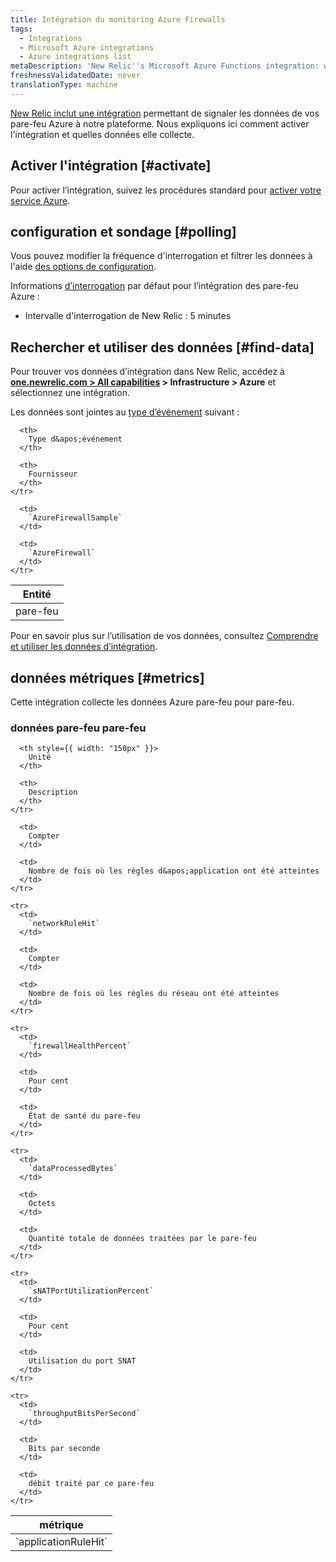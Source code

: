```yaml
---
title: Intégration du monitoring Azure Firewalls
tags:
  - Integrations
  - Microsoft Azure integrations
  - Azure integrations list
metaDescription: 'New Relic''s Microsoft Azure Functions integration: what data it reports, and how to enable it.'
freshnessValidatedDate: never
translationType: machine
---
```


[New Relic inclut une intégration](/docs/infrastructure/introduction-infra-monitoring) permettant de signaler les données de vos pare-feu Azure à notre plateforme. Nous expliquons ici comment activer l&apos;intégration et quelles données elle collecte.

## Activer l&apos;intégration [#activate]

Pour activer l’intégration, suivez les procédures standard pour [activer votre service Azure](/docs/infrastructure/microsoft-azure-integrations/getting-started/activate-azure-integrations).

## configuration et sondage [#polling]

Vous pouvez modifier la fréquence d&apos;interrogation et filtrer les données à l&apos;aide [des options de configuration](/docs/integrations/new-relic-integrations/getting-started/configure-polling-frequency-data-collection-cloud-integrations).

Informations [d’interrogation](/docs/infrastructure/microsoft-azure-integrations/getting-started/azure-integration-polling) par défaut pour l’intégration des pare-feu Azure :

* Intervalle d&apos;interrogation de New Relic : 5 minutes

## Rechercher et utiliser des données [#find-data]

Pour trouver vos données d’intégration dans New Relic, accédez à <DNT>**[one.newrelic.com &gt; All capabilities](https://one.newrelic.com/all-capabilities) &gt; Infrastructure &gt; Azure**</DNT> et sélectionnez une intégration.

Les données sont jointes au [type d’événement](/docs/data-apis/understand-data/new-relic-data-types/#event-data) suivant :

<table>
  <thead>
    <tr>
      <th>
        Entité
      </th>

      <th>
        Type d&apos;événement
      </th>

      <th>
        Fournisseur
      </th>
    </tr>
  </thead>

  <tbody>
    <tr>
      <td>
        pare-feu
      </td>

      <td>
        `AzureFirewallSample`
      </td>

      <td>
        `AzureFirewall`
      </td>
    </tr>
  </tbody>
</table>

Pour en savoir plus sur l’utilisation de vos données, consultez [Comprendre et utiliser les données d’intégration](/docs/infrastructure/integrations/find-use-infrastructure-integration-data).

## données métriques [#metrics]

Cette intégration collecte les données Azure pare-feu pour pare-feu.

### données pare-feu pare-feu

<table>
  <thead>
    <tr>
      <th style={{ width: "275px" }}>
        métrique
      </th>

      <th style={{ width: "150px" }}>
        Unité
      </th>

      <th>
        Description
      </th>
    </tr>
  </thead>

  <tbody>
    <tr>
      <td>
        `applicationRuleHit`
      </td>

      <td>
        Compter
      </td>

      <td>
        Nombre de fois où les règles d&apos;application ont été atteintes
      </td>
    </tr>

    <tr>
      <td>
        `networkRuleHit`
      </td>

      <td>
        Compter
      </td>

      <td>
        Nombre de fois où les règles du réseau ont été atteintes
      </td>
    </tr>

    <tr>
      <td>
        `firewallHealthPercent`
      </td>

      <td>
        Pour cent
      </td>

      <td>
        État de santé du pare-feu
      </td>
    </tr>

    <tr>
      <td>
        `dataProcessedBytes`
      </td>

      <td>
        Octets
      </td>

      <td>
        Quantité totale de données traitées par le pare-feu
      </td>
    </tr>

    <tr>
      <td>
        `sNATPortUtilizationPercent`
      </td>

      <td>
        Pour cent
      </td>

      <td>
        Utilisation du port SNAT
      </td>
    </tr>

    <tr>
      <td>
        `throughputBitsPerSecond`
      </td>

      <td>
        Bits par seconde
      </td>

      <td>
        débit traité par ce pare-feu
      </td>
    </tr>
  </tbody>
</table>